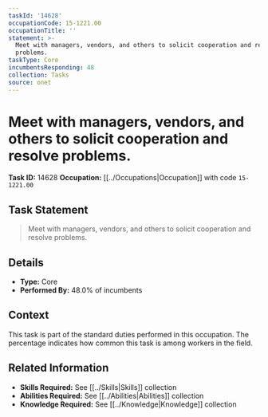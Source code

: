 ```yaml
---
taskId: '14628'
occupationCode: 15-1221.00
occupationTitle: ''
statement: >-
  Meet with managers, vendors, and others to solicit cooperation and resolve
  problems.
taskType: Core
incumbentsResponding: 48
collection: Tasks
source: onet
---
```

# Meet with managers, vendors, and others to solicit cooperation and resolve problems.

**Task ID:** 14628
**Occupation:** [[../Occupations|Occupation]] with code `15-1221.00`

## Task Statement

> Meet with managers, vendors, and others to solicit cooperation and resolve problems.

## Details

- **Type:** Core
- **Performed By:** 48.0% of incumbents

## Context

This task is part of the standard duties performed in this occupation. The percentage indicates how common this task is among workers in the field.

## Related Information

- **Skills Required:** See [[../Skills|Skills]] collection
- **Abilities Required:** See [[../Abilities|Abilities]] collection
- **Knowledge Required:** See [[../Knowledge|Knowledge]] collection
